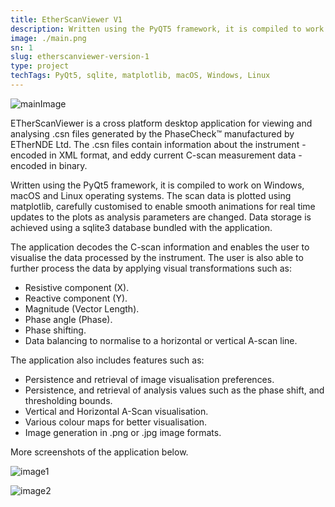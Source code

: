 ```yaml
---
title: EtherScanViewer V1
description: Written using the PyQT5 framework, it is compiled to work on Windows, macOS and Linux operating systems.
image: ./main.png
sn: 1
slug: etherscanviewer-version-1
type: project
techTags: PyQt5, sqlite, matplotlib, macOS, Windows, Linux
---
```


![mainImage](/main.png)

<div className="content content-bg row flex">

ETherScanViewer is a cross platform desktop application for viewing
and analysing .csn files generated by the PhaseCheck™ manufactured by ETherNDE Ltd.
The .csn files contain information about the instrument - encoded in XML format,
and eddy current C-scan measurement data - encoded in binary.

Written using the PyQt5 framework, it is compiled to work on Windows, macOS and Linux operating systems.
The scan data is plotted using matplotlib, carefully customised to enable smooth animations for real time updates to the
plots as analysis parameters are changed. Data storage is achieved using a sqlite3 database bundled with the application.

The application decodes the C-scan information and enables the user to visualise the data processed by the instrument.
The user is also able to further process the data by applying visual transformations such as:
- Resistive component (X).
- Reactive component (Y).
- Magnitude (Vector Length).
- Phase angle (Phase).
- Phase shifting.
- Data balancing to normalise to a horizontal or vertical A-scan line.

The application also includes features such as:
- Persistence and retrieval of image visualisation preferences.
- Persistence, and retrieval of analysis values such as the phase shift, and thresholding bounds.
- Vertical and Horizontal A-Scan visualisation.
- Various colour maps for better visualisation.
- Image generation in .png or .jpg image formats.

More screenshots of the application below.

</div>

![image1](/w1.png)

![image2](/w2.png)
